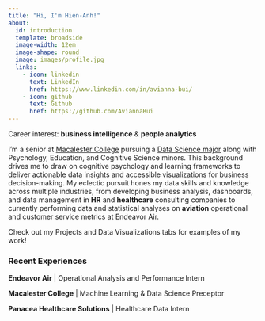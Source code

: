 ```yaml
---
title: "Hi, I'm Hien-Anh!"
about:
  id: introduction
  template: broadside
  image-width: 12em
  image-shape: round
  image: images/profile.jpg
  links:
    - icon: linkedin
      text: LinkedIn
      href: https://www.linkedin.com/in/avianna-bui/
    - icon: github
      text: Github
      href: https://github.com/AviannaBui
---
```


:::{#introduction}

Career interest: **business intelligence** & **people analytics**

I'm a senior at <a href="https://www.macalester.edu/" target="_blank" rel="noopener">Macalester College</a> pursuing a <a href="https://www.macalester.edu/mscs/majorsminors/#program-3827" target="_blank" rel="noopener">Data Science major</a> along with Psychology, Education, and Cognitive Science minors. This background drives me to draw on cognitive psychology and learning frameworks to deliver actionable data insights and accessible visualizations for business decision-making. My eclectic pursuit hones my data skills and knowledge across multiple industries, from developing business analysis, dashboards, and data management in **HR** and **healthcare** consulting companies to currently performing data and statistical analyses on **aviation** operational and customer service metrics at Endeavor Air. 

Check out my Projects and Data Visualizations tabs for examples of my work!

### Recent Experiences

**Endeavor Air** | Operational Analysis and Performance Intern 

**Macalester College** | Machine Learning & Data Science Preceptor 

**Panacea Healthcare Solutions** | Healthcare Data Intern 


:::








